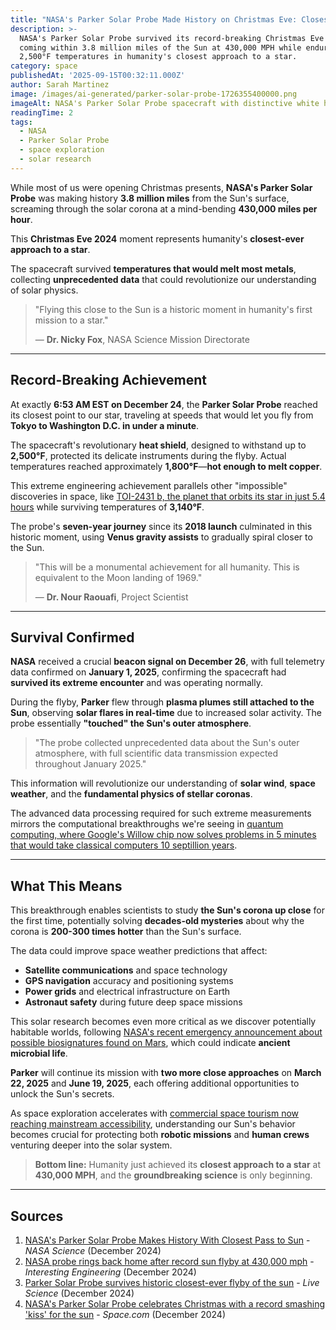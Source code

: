 ```yaml
---
title: "NASA's Parker Solar Probe Made History on Christmas Eve: Closest Sun Flyby Ever at 430,000 MPH"
description: >-
  NASA's Parker Solar Probe survived its record-breaking Christmas Eve flyby,
  coming within 3.8 million miles of the Sun at 430,000 MPH while enduring
  2,500°F temperatures in humanity's closest approach to a star.
category: space
publishedAt: '2025-09-15T00:32:11.000Z'
author: Sarah Martinez
image: /images/ai-generated/parker-solar-probe-1726355400000.png
imageAlt: NASA's Parker Solar Probe spacecraft with distinctive white heat shield flying through the Sun's bright orange corona at 430,000 MPH during historic Christmas Eve flyby, with intense solar plasma effects, corona flares, and dramatic space environment visible around the probe
readingTime: 2
tags:
  - NASA
  - Parker Solar Probe
  - space exploration
  - solar research
---
```


While most of us were opening Christmas presents, **NASA's Parker Solar Probe** was making history **3.8 million miles** from the Sun's surface, screaming through the solar corona at a mind-bending **430,000 miles per hour**.

This **Christmas Eve 2024** moment represents humanity's **closest-ever approach to a star**.

The spacecraft survived **temperatures that would melt most metals**, collecting **unprecedented data** that could revolutionize our understanding of solar physics.

> "Flying this close to the Sun is a historic moment in humanity's first mission to a star."
>
> — **Dr. Nicky Fox**, NASA Science Mission Directorate

---

## Record-Breaking Achievement

At exactly **6:53 AM EST on December 24**, the **Parker Solar Probe** reached its closest point to our star, traveling at speeds that would let you fly from **Tokyo to Washington D.C. in under a minute**.

The spacecraft's revolutionary **heat shield**, designed to withstand up to **2,500°F**, protected its delicate instruments during the flyby. Actual temperatures reached approximately **1,800°F**—**hot enough to melt copper**.

This extreme engineering achievement parallels other "impossible" discoveries in space, like [TOI-2431 b, the planet that orbits its star in just 5.4 hours](/space/toi-2431-b-impossible-planet-defies-physics-nasa-discovery) while surviving temperatures of **3,140°F**.

The probe's **seven-year journey** since its **2018 launch** culminated in this historic moment, using **Venus gravity assists** to gradually spiral closer to the Sun.

> "This will be a monumental achievement for all humanity. This is equivalent to the Moon landing of 1969."
>
> — **Dr. Nour Raouafi**, Project Scientist

---

## Survival Confirmed

**NASA** received a crucial **beacon signal on December 26**, with full telemetry data confirmed on **January 1, 2025**, confirming the spacecraft had **survived its extreme encounter** and was operating normally.

During the flyby, **Parker** flew through **plasma plumes still attached to the Sun**, observing **solar flares in real-time** due to increased solar activity. The probe essentially **"touched" the Sun's outer atmosphere**.

> "The probe collected unprecedented data about the Sun's outer atmosphere, with full scientific data transmission expected throughout January 2025."

This information will revolutionize our understanding of **solar wind**, **space weather**, and the **fundamental physics of stellar coronas**.

The advanced data processing required for such extreme measurements mirrors the computational breakthroughs we're seeing in [quantum computing, where Google's Willow chip now solves problems in 5 minutes that would take classical computers 10 septillion years](/technology/quantum-computing-2025-commercial-breakthrough).

---

## What This Means

This breakthrough enables scientists to study **the Sun's corona up close** for the first time, potentially solving **decades-old mysteries** about why the corona is **200-300 times hotter** than the Sun's surface.

The data could improve space weather predictions that affect:

- **Satellite communications** and space technology
- **GPS navigation** accuracy and positioning systems
- **Power grids** and electrical infrastructure on Earth
- **Astronaut safety** during future deep space missions

This solar research becomes even more critical as we discover potentially habitable worlds, following [NASA's recent emergency announcement about possible biosignatures found on Mars](/space/nasa-mars-emergency-discovery-biosignature), which could indicate **ancient microbial life**.

**Parker** will continue its mission with **two more close approaches** on **March 22, 2025** and **June 19, 2025**, each offering additional opportunities to unlock the Sun's secrets.

As space exploration accelerates with [commercial space tourism now reaching mainstream accessibility](/space/space-tourism-reaches-mainstream), understanding our Sun's behavior becomes crucial for protecting both **robotic missions** and **human crews** venturing deeper into the solar system.

> **Bottom line:** Humanity just achieved its **closest approach to a star** at **430,000 MPH**, and the **groundbreaking science** is only beginning.

---

## Sources

1. [NASA's Parker Solar Probe Makes History With Closest Pass to Sun](https://science.nasa.gov/science-research/heliophysics/nasas-parker-solar-probe-makes-history-with-closest-pass-to-sun/) - _NASA Science_ (December 2024)
2. [NASA probe rings back home after record sun flyby at 430,000 mph](https://interestingengineering.com/space/nasa-solar-probe-alive) - _Interesting Engineering_ (December 2024)
3. [Parker Solar Probe survives historic closest-ever flyby of the sun](https://www.livescience.com/space/space-exploration/nasas-parker-solar-probe-completes-historic-christmas-eve-flyby-of-the-sun-but-it-could-take-days-to-know-if-it-survived) - _Live Science_ (December 2024)
4. [NASA's Parker Solar Probe celebrates Christmas with a record smashing 'kiss' for the sun](https://www.space.com/nasa-parker-solar-probe-christmas-flyby) - _Space.com_ (December 2024)
